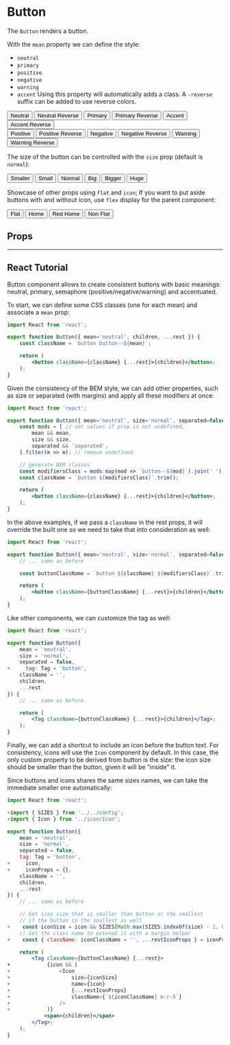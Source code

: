 

<Meta title="Components/Button" component={Button} />

# Button

The `Button` renders a button.

With the `mean` property we can define the style:

-   `neutral`
-   `primary`
-   `positive`
-   `negative`
-   `warning`
-   `accent`
    Using this property will automatically adds a class. A `-reverse` suffix can be added to use reverse colors.

<Canvas>
    <Story name="Default">
        <div>
            <div>
                <Button mean="neutral">Neutral</Button>
                <Button mean="neutral-reverse">Neutral Reverse</Button>
                <Button mean="primary">Primary</Button>
                <Button mean="primary-reverse">Primary Reverse</Button>
                <Button mean="accent">Accent</Button>
                <Button mean="accent-reverse">Accent Reverse</Button>
            </div>
            <div>
                <Button mean="positive">Positive</Button>
                <Button mean="positive-reverse">Positive Reverse</Button>
                <Button mean="negative">Negative</Button>
                <Button mean="negative-reverse">Negative Reverse</Button>
                <Button mean="warning">Warning</Button>
                <Button mean="warning-reverse">Warning Reverse</Button>
            </div>
        </div>
    </Story>
</Canvas>

The size of the button can be controlled with the `size` prop (default is `normal`):

<Canvas>
    <Story name="Size">
        <div>
            <Button mean="accent" size="smaller">
                Smaller
            </Button>
            <Button mean="accent" size="small">
                Small
            </Button>
            <Button mean="accent" size="normal">
                Normal
            </Button>
            <Button mean="accent" size="big">
                Big
            </Button>
            <Button mean="accent" size="bigger">
                Bigger
            </Button>
            <Button mean="accent" size="huge">
                Huge
            </Button>
        </div>
    </Story>
</Canvas>

Showcase of other props using `flat` and `icon`; If you want to put aside buttons with and without icon, use `flex` display for the parent component:

<Canvas>
    <Story name="Flat and Icon">
        <div style={{ display: 'flex', padding: 5 }}>
            <Button mean="primary" flat={true}>
                Flat
            </Button>
            <Button mean="primary" icon="home">
                Home
            </Button>
            <Button mean="primary" icon="home" iconProps={{ style: { color: 'red' } }}>
                Red Home
            </Button>
            <Button mean="primary" flat={false}>
                Non Flat
            </Button>
        </div>
    </Story>
</Canvas>

## Props

<ArgsTable of={Button} />

---

## React Tutorial

Button component allows to create consistent buttons with basic meanings: neutral, primary,
semaphore (positive/negative/warning) and accentuated.

To start, we can define some CSS classes (one for each mean) and associate a `mean` prop:

```jsx
import React from 'react';

export function Button({ mean='neutral', children, ...rest }) {
    const className = `button button--${mean}`;

    return (
        <button className={className} {...rest}>{children}</button>;
    );
}
```

Given the consistency of the BEM style, we can add other properties,
such as size or separated (with margins) and apply all these modifiers at once:

```jsx
import React from 'react';

export function Button({ mean='neutral', size='normal', separated=false, children, ...rest }) {
    const mods = [ // set values if prop is not undefined,
        mean && mean,
        size && size,
        separated && 'separated',
    ].filter(m => m); // remove undefined

    // generate BEM classes
    const modifiersClass = mods.map(mod => `button--${mod}`).join(' ');
    const className = `button ${modifiersClass}`.trim();

    return (
        <button className={className} {...rest}>{children}</button>;
    );
}
```

In the above examples, if we pass a `className` in the rest props, it will override
the built one so we need to take that into consideration as well:

```jsx
import React from 'react';

export function Button({ mean='neutral', size='normal', separated=false, className='', children, ...rest }) {
    // ... same as before

    const buttonClassName = `button ${className} ${modifiersClass}`.trim();

    return (
        <button className={buttonClassName} {...rest}>{children}</button>;
    );
}
```

Like other components, we can customize the tag as well:

```jsx {diff}
import React from 'react';

export function Button({
    mean = 'neutral',
    size = 'normal',
    separated = false,
+     tag: Tag = 'button',
    className = '',
    children,
    ...rest
}) {
    // ... same as before

    return (
        <Tag className={buttonClassName} {...rest}>{children}</Tag>;
    );
}
```

Finally, we can add a shortcut to include an icon before the button text.
For consistency, icons will use the `Icon` component by default.
In this case, the only custom property to be derived from button is the size:
the icon size should be smaller than the button, given it will be "inside" it.

Since buttons and icons shares the same sizes names, we can take the immediate smaller one
automatically:

```jsx {diff}
import React from 'react';

+import { SIZES } from '../../config';
+import { Icon } from '../icon/Icon';

export function Button({
    mean = 'neutral',
    size = 'normal',
    separated = false,
    tag: Tag = 'button',
+     icon,
+     iconProps = {},
    className = '',
    children,
    ...rest
}) {
    // ... same as before

    // Get icon size that is smaller than button or the smallest
    // if the button is the smallest as well
+    const iconSize = icon && SIZES[Math.max(SIZES.indexOf(size) - 1, 0)];
    // Get the class name to extened it with a margin helper
+    const { className: iconClassName = '', ...restIconProps } = iconProps;

    return (
        <Tag className={buttonClassName} {...rest}>
+            {icon && (
+                <Icon
+                    size={iconSize}
+                    name={icon}
+                    {...restIconProps}
+                    className={`${iconClassName} m-r-5`}
+                />
+            )}
            <span>{children}</span>
        </Tag>;
    );
}
```
